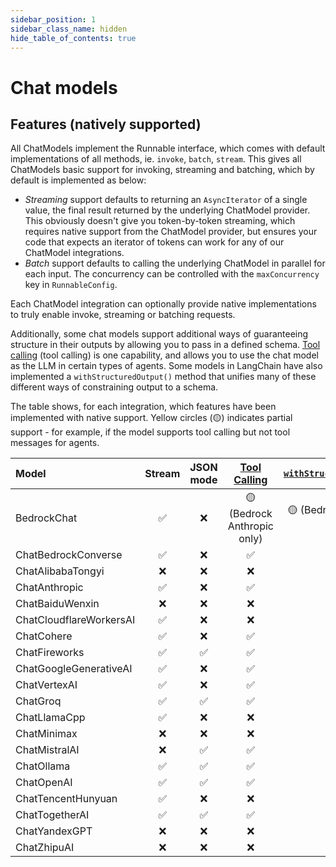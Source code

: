 ```yaml
---
sidebar_position: 1
sidebar_class_name: hidden
hide_table_of_contents: true
---
```


# Chat models

## Features (natively supported)

All ChatModels implement the Runnable interface, which comes with default implementations of all methods, ie. `invoke`, `batch`, `stream`. This gives all ChatModels basic support for invoking, streaming and batching, which by default is implemented as below:

- _Streaming_ support defaults to returning an `AsyncIterator` of a single value, the final result returned by the underlying ChatModel provider. This obviously doesn't give you token-by-token streaming, which requires native support from the ChatModel provider, but ensures your code that expects an iterator of tokens can work for any of our ChatModel integrations.
- _Batch_ support defaults to calling the underlying ChatModel in parallel for each input. The concurrency can be controlled with the `maxConcurrency` key in `RunnableConfig`.

Each ChatModel integration can optionally provide native implementations to truly enable invoke, streaming or batching requests.

Additionally, some chat models support additional ways of guaranteeing structure in their outputs by allowing you to pass in a defined schema.
[Tool calling](/docs/how_to/tool_calling) (tool calling) is one capability, and allows you to use the chat model as the LLM in certain types of agents.
Some models in LangChain have also implemented a `withStructuredOutput()` method that unifies many of these different ways of constraining output to a schema.

The table shows, for each integration, which features have been implemented with native support. Yellow circles (🟡) indicates partial support - for example, if the model supports tool calling but not tool messages for agents.

| Model                   | Stream | JSON mode | [Tool Calling](/docs/how_to/tool_calling/) | [`withStructuredOutput()`](/docs/how_to/structured_output/#the-.withstructuredoutput-method) | [Multimodal](/docs/how_to/multimodal_inputs/) |
| :---------------------- | :----: | :-------: | :----------------------------------------: | :------------------------------------------------------------------------------------------: | :-------------------------------------------: |
| BedrockChat             |   ✅   |    ❌     |        🟡 (Bedrock Anthropic only)         |                                🟡 (Bedrock Anthropic only)                                   |        🟡 (Bedrock Anthropic only)            |
| ChatBedrockConverse     |   ✅   |    ❌     |                     ✅                     |                                              ✅                                              |                      ✅                       |
| ChatAlibabaTongyi       |   ❌   |    ❌     |                     ❌                     |                                              ❌                                              |                      ❌                       |
| ChatAnthropic           |   ✅   |    ❌     |                     ✅                     |                                              ✅                                              |                      ✅                       |
| ChatBaiduWenxin         |   ❌   |    ❌     |                     ❌                     |                                              ❌                                              |                      ❌                       |
| ChatCloudflareWorkersAI |   ✅   |    ❌     |                     ❌                     |                                              ❌                                              |                      ❌                       |
| ChatCohere              |   ✅   |    ❌     |                     ✅                     |                                              ✅                                              |                      ✅                       |
| ChatFireworks           |   ✅   |    ✅     |                     ✅                     |                                              ✅                                              |                      ✅                       |
| ChatGoogleGenerativeAI  |   ✅   |    ❌     |                     ✅                     |                                              ✅                                              |                      ✅                       |
| ChatVertexAI            |   ✅   |    ❌     |                     ✅                     |                                              ✅                                              |                      ✅                       |
| ChatGroq                |   ✅   |    ✅     |                     ✅                     |                                              ✅                                              |                      ✅                       |
| ChatLlamaCpp            |   ✅   |    ❌     |                     ❌                     |                                              ❌                                              |                      ❌                       |
| ChatMinimax             |   ❌   |    ❌     |                     ❌                     |                                              ❌                                              |                      ❌                       |
| ChatMistralAI           |   ❌   |    ✅     |                     ✅                     |                                              ✅                                              |                      ✅                       |
| ChatOllama              |   ✅   |    ✅     |                     ✅                     |                                              ✅                                              |                      ✅                       |
| ChatOpenAI              |   ✅   |    ✅     |                     ✅                     |                                              ✅                                              |                      ✅                       |
| ChatTencentHunyuan      |   ✅   |    ❌     |                     ❌                     |                                              ❌                                              |                      ❌                       |
| ChatTogetherAI          |   ✅   |    ✅     |                     ✅                     |                                              ✅                                              |                      ✅                       |
| ChatYandexGPT           |   ❌   |    ❌     |                     ❌                     |                                              ❌                                              |                      ❌                       |
| ChatZhipuAI             |   ❌   |    ❌     |                     ❌                     |                                              ❌                                              |                      ❌                       |
